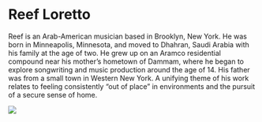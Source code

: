 
# Reef Loretto

Reef is an Arab-American musician based in Brooklyn, New York. He was born in
Minneapolis, Minnesota, and moved to Dhahran, Saudi Arabia with his family at
the age of two. He grew up on an Aramco residential compound near his mother’s
hometown of Dammam, where he began to explore songwriting and music production
around the age of 14. His father was from a small town in Western New York. A
unifying theme of his work relates to feeling consistently “out of place” in
environments and the pursuit of a secure sense of home.

<div className="relative min-w-full h-96 mt-3">
  <Image
    className="rounded-sm object-cover"
    src="https://reef.mypinata.cloud/ipfs/QmYcdFARDcjn2mmGMbYzRRMBiBuHEehooCRh2x5ScePbfK"
    fill
  />
</div>
